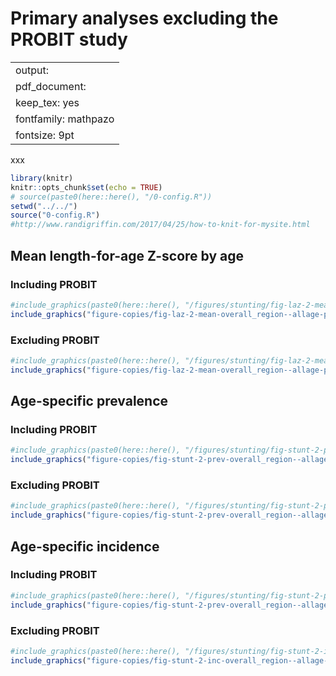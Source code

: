 # Primary analyses excluding the PROBIT study {#exclude-PROBIT}

---
output:
  pdf_document:
    keep_tex: yes
fontfamily: mathpazo
fontsize: 9pt
---

\raggedright

xxx

```r
library(knitr)
knitr::opts_chunk$set(echo = TRUE)
# source(paste0(here::here(), "/0-config.R"))
setwd("../../")
source("0-config.R")
#http://www.randigriffin.com/2017/04/25/how-to-knit-for-mysite.html

```

<!-- ##################################################################################### -->
## Mean length-for-age Z-score by age

### Including PROBIT
```r
#include_graphics(paste0(here::here(), "/figures/stunting/fig-laz-2-mean-overall_region--allage-primary.png"))
include_graphics("figure-copies/fig-laz-2-mean-overall_region--allage-primary.png")
```

### Excluding PROBIT
```r
#include_graphics(paste0(here::here(), "/figures/stunting/fig-laz-2-mean-overall_region--allage-primary_no_probit.png"))
include_graphics("figure-copies/fig-laz-2-mean-overall_region--allage-primary_no_probit.png")
```


<!-- ##################################################################################### -->
## Age-specific prevalence

### Including PROBIT
```r
#include_graphics(paste0(here::here(), "/figures/stunting/fig-stunt-2-prev-overall_region--allage-primary.png"))
include_graphics("figure-copies/fig-stunt-2-prev-overall_region--allage-primary.png")
```

### Excluding PROBIT
```r
#include_graphics(paste0(here::here(), "/figures/stunting/fig-stunt-2-prev-overall_region--allage-primary_no_probit.png"))
include_graphics("figure-copies/fig-stunt-2-prev-overall_region--allage-primary_no_probit.png")
```

<!-- ##################################################################################### -->
## Age-specific incidence

### Including PROBIT
```r
#include_graphics(paste0(here::here(), "/figures/stunting/fig-stunt-2-prev-overall_region--allage-primary.png"))
include_graphics("figure-copies/fig-stunt-2-prev-overall_region--allage-primary.png")
```

### Excluding PROBIT
```r
#include_graphics(paste0(here::here(), "/figures/stunting/fig-stunt-2-inc-overall_region--allage-primary.png ))
include_graphics("figure-copies/fig-stunt-2-inc-overall_region--allage-primary_no_probit.png")
```




